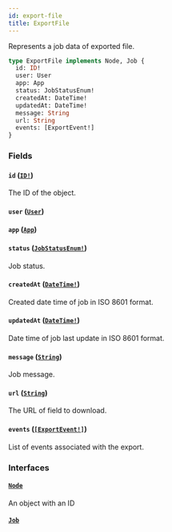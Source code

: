 ```yaml
---
id: export-file
title: ExportFile
---
```


Represents a job data of exported file.

```graphql
type ExportFile implements Node, Job {
  id: ID!
  user: User
  app: App
  status: JobStatusEnum!
  createdAt: DateTime!
  updatedAt: DateTime!
  message: String
  url: String
  events: [ExportEvent!]
}
```

### Fields

#### `id` ([`ID!`](/docs/developer/api-reference/scalars/id))

The ID of the object.

#### `user` ([`User`](/docs/developer/api-reference/objects/user))

#### `app` ([`App`](/docs/developer/api-reference/objects/app))

#### `status` ([`JobStatusEnum!`](/docs/developer/api-reference/enums/job-status-enum))

Job status.

#### `createdAt` ([`DateTime!`](/docs/developer/api-reference/scalars/date-time))

Created date time of job in ISO 8601 format.

#### `updatedAt` ([`DateTime!`](/docs/developer/api-reference/scalars/date-time))

Date time of job last update in ISO 8601 format.

#### `message` ([`String`](/docs/developer/api-reference/scalars/string))

Job message.

#### `url` ([`String`](/docs/developer/api-reference/scalars/string))

The URL of field to download.

#### `events` ([`[ExportEvent!]`](/docs/developer/api-reference/objects/export-event))

List of events associated with the export.

### Interfaces

#### [`Node`](/docs/developer/api-reference/interfaces/node)

An object with an ID

#### [`Job`](/docs/developer/api-reference/interfaces/job)
